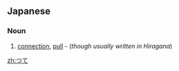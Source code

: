 {{also|って}}
==Japanese==

===Noun===
{{ja-noun|h|rom=tsute}}

# {{ja-def|伝}} [[connection]], [[pull]] - (''though usually written in Hiragana'')

[[zh:つて]]